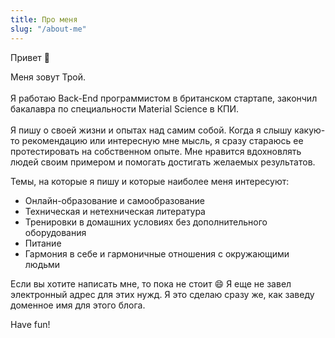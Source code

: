 ```yaml
---
title: Про меня
slug: "/about-me"
---
```


Привет 👋

Меня зовут Трой. <br /><br />
Я работаю Back-End программистом в британском стартапе, закончил бакалавра по специальности Material Science в КПИ. <br /><br />
Я пишу о своей жизни и опытах над самим собой. Когда я слышу какую-то рекомендацию или интересную мне мысль, я сразу стараюсь ее протестировать на собственном опыте. 
Мне нравится вдохновлять людей своим примером и помогать достигать желаемых результатов. <br />

Темы, на которые я пишу и которые наиболее меня интересуют:
- Онлайн-образование и самообразование
- Техническая и нетехническая литература
- Тренировки в домашних условиях без дополнительного оборудования
- Питание
- Гармония в себе и гармоничные отношения с окружающими людьми

Если вы хотите написать мне, то пока не стоит 😄 Я еще не завел электронный адрес для этих нужд. Я это сделаю сразу же, как заведу доменное имя для этого блога.<br />

Have fun!
